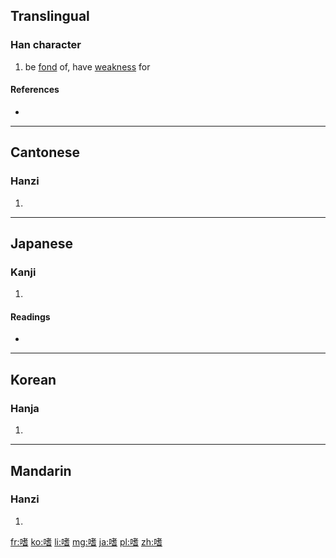 ==Translingual==

===Han character===
{{Han char|rn=30|rad=口|as=10|sn=13|four=6406<sub>1</sub>|canj=口十心日 (RJPA)|ids=⿰[[口]][[耆]]}}

# be [[fond]] of, have [[weakness]] for

====References====
* {{Han ref|kx=0203.060|dkj=04089|dj=0425.250|hdz=10664.160|uh=55DC|ud=21980|bh=B6DD|bd=46813}}

----

==Cantonese==

===Hanzi===
{{yue-hanzi|jyut=|y=si3}}

# {{defn|lang=yue|sort=口10}}

----

==Japanese==

===Kanji===
{{ja-kanji|grade=|rs=口10}}

# {{defn|lang=ja|sort=口10}}

====Readings====
* {{ja-readings|on=[[し]] (shi)|kun=[[たしなむ]] (tashinamu), [[たしなみ]] (tashinami)}}

----

==Korean==

===Hanja===
{{ko-hanja|hangeul=기|rv=gi|mr=ki}}

# {{defn|lang=ko|sort=口10}}

----

==Mandarin==

===Hanzi===
{{cmn-hanzi|pin=[[juē]] ([[jue1]]), [[shì]] ([[shi4]])|wg=chüeh<sup>1</sup>, shih<sup>4</sup>}}

# {{defn|lang=cmn|sort=口10}}

[[fr:嗜]]
[[ko:嗜]]
[[li:嗜]]
[[mg:嗜]]
[[ja:嗜]]
[[pl:嗜]]
[[zh:嗜]]